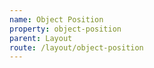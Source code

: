 ```yaml
---
name: Object Position
property: object-position
parent: Layout
route: /layout/object-position
---
```



<ConfigPropertyList
  property="objectPosition"
  pattern="object-{left|right?}-{top|bottom?}"
/>

<Grid minWidth="175px">
  <InfoBox caption="Center" pattern="object-center">
    <Box
      className="object-center object-scale-down w-full h-24 rounded-sm bg-gray-200"
      is="img"
      src="https://images.unsplash.com/photo-1517423568366-8b83523034fd?ixlib=rb-1.2.1&q=80&fm=jpg&crop=entropy&cs=tinysrgb&w=50&fit=max&ixid=eyJhcHBfaWQiOjF9"
    />
  </InfoBox>
  <InfoBox caption="Top" pattern="object-top">
    <Box
      className="object-top object-scale-down w-full h-24 rounded-sm bg-gray-200"
      is="img"
      src="https://images.unsplash.com/photo-1517423568366-8b83523034fd?ixlib=rb-1.2.1&q=80&fm=jpg&crop=entropy&cs=tinysrgb&w=50&fit=max&ixid=eyJhcHBfaWQiOjF9"
    />
  </InfoBox>
  <InfoBox caption="Right Top" pattern="object-right-top">
    <Box
      className="object-right-top object-scale-down w-full h-24 rounded-sm bg-gray-200"
      is="img"
      src="https://images.unsplash.com/photo-1517423568366-8b83523034fd?ixlib=rb-1.2.1&q=80&fm=jpg&crop=entropy&cs=tinysrgb&w=50&fit=max&ixid=eyJhcHBfaWQiOjF9"
    />
  </InfoBox>
  <InfoBox caption="Right" pattern="object-right">
    <Box
      className="object-right object-scale-down w-full h-24 rounded-sm bg-gray-200"
      is="img"
      src="https://images.unsplash.com/photo-1517423568366-8b83523034fd?ixlib=rb-1.2.1&q=80&fm=jpg&crop=entropy&cs=tinysrgb&w=50&fit=max&ixid=eyJhcHBfaWQiOjF9"
    />
  </InfoBox>
  <InfoBox caption="Right Bottom" pattern="object-right-bottom">
    <Box
      className="object-right-bottom object-scale-down w-full h-24 rounded-sm bg-gray-200"
      is="img"
      src="https://images.unsplash.com/photo-1517423568366-8b83523034fd?ixlib=rb-1.2.1&q=80&fm=jpg&crop=entropy&cs=tinysrgb&w=50&fit=max&ixid=eyJhcHBfaWQiOjF9"
    />
  </InfoBox>
  <InfoBox caption="Bottom" pattern="object-bottom">
    <Box
      className="object-bottom object-scale-down w-full h-24 rounded-sm bg-gray-200"
      is="img"
      src="https://images.unsplash.com/photo-1517423568366-8b83523034fd?ixlib=rb-1.2.1&q=80&fm=jpg&crop=entropy&cs=tinysrgb&w=50&fit=max&ixid=eyJhcHBfaWQiOjF9"
    />
  </InfoBox>
  <InfoBox caption="Left Bottom" pattern="object-left-bottom">
    <Box
      className="object-left-bottom object-scale-down w-full h-24 rounded-sm bg-gray-200"
      is="img"
      src="https://images.unsplash.com/photo-1517423568366-8b83523034fd?ixlib=rb-1.2.1&q=80&fm=jpg&crop=entropy&cs=tinysrgb&w=50&fit=max&ixid=eyJhcHBfaWQiOjF9"
    />
  </InfoBox>
  <InfoBox caption="Left" pattern="object-left">
    <Box
      className="object-left object-scale-down w-full h-24 rounded-sm bg-gray-200"
      is="img"
      src="https://images.unsplash.com/photo-1517423568366-8b83523034fd?ixlib=rb-1.2.1&q=80&fm=jpg&crop=entropy&cs=tinysrgb&w=50&fit=max&ixid=eyJhcHBfaWQiOjF9"
    />
  </InfoBox>
  <InfoBox caption="Left Top" pattern="object-left">
    <Box
      className="object-left-top object-scale-down w-full h-24 rounded-sm bg-gray-200"
      is="img"
      src="https://images.unsplash.com/photo-1517423568366-8b83523034fd?ixlib=rb-1.2.1&q=80&fm=jpg&crop=entropy&cs=tinysrgb&w=50&fit=max&ixid=eyJhcHBfaWQiOjF9"
    />
  </InfoBox>
</Grid>
